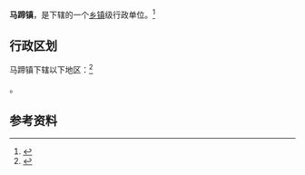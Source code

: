 {{中国乡级行政区|52/03/21/123/000}}

'''马蹄镇'''，是{{PRC admin/fullname|52/03/21/123/000|3}}下辖的一个[[乡镇|乡镇]]级行政单位。<ref>{{PRC admin/ref sgc|{{PRC admin/parent|52/03/21/123/000}}}}</ref>

== 行政区划 ==

马蹄镇下辖以下地区：<ref>{{PRC admin/ref sgc|52/03/21/123/000}}</ref>

{{PRC admin/children|52/03/21/123/000}}。

== 参考资料 ==

{{reflist}}

{{行政区划小作品}}
{{PRC admin/navcat|52/03/21/123/000}}